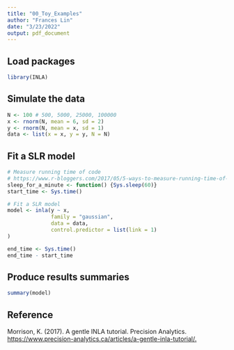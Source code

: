 ```yaml
---
title: "00_Toy_Examples"
author: "Frances Lin"
date: "3/23/2022"
output: pdf_document
---
```


## Load packages

```r
library(INLA)
```

## Simulate the data

```r
N <- 100 # 500, 5000, 25000, 100000
x <- rnorm(N, mean = 6, sd = 2)
y <- rnorm(N, mean = x, sd = 1)
data <- list(x = x, y = y, N = N)
```

## Fit a SLR model
 
```r
# Measure running time of code
# https://www.r-bloggers.com/2017/05/5-ways-to-measure-running-time-of-r-code/
sleep_for_a_minute <- function() {Sys.sleep(60)}
start_time <- Sys.time()

# Fit a SLR model
model <- inla(y ~ x,
              family = "gaussian",
              data = data,
              control.predictor = list(link = 1)
)

end_time <- Sys.time()
end_time - start_time
```

## Produce results summaries

```r
summary(model)
```

\newpage

## Reference

Morrison, K. (2017). A gentle INLA tutorial. Precision Analytics. [https://www.precision-analytics.ca/articles/a-gentle-inla-tutorial/.](https://www.precision-analytics.ca/articles/a-gentle-inla-tutorial/)




